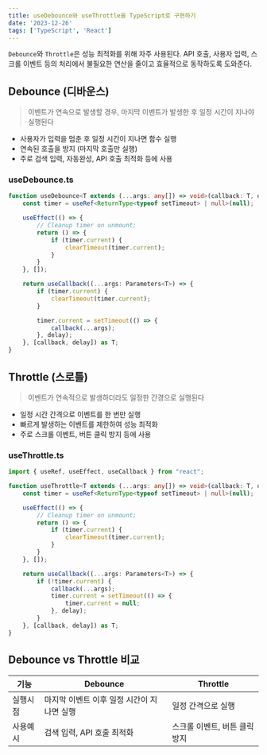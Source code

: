 ```yaml
---
title: useDebounce와 useThrottle을 TypeScript로 구현하기
date: '2023-12-26'
tags: ['TypeScript', 'React']
---
```


`Debounce`와 `Throttle`은 성능 최적화를 위해 자주 사용된다.
API 호출, 사용자 입력, 스크롤 이벤트 등의 처리에서 불필요한 연산을 줄이고 효율적으로 동작하도록 도와준다.

## Debounce (디바운스)
> 이벤트가 연속으로 발생할 경우, 마지막 이벤트가 발생한 후 일정 시간이 지나야 실행된다

- 사용자가 입력을 멈춘 후 일정 시간이 지나면 함수 실행
- 연속된 호출을 방지 (마지막 호출만 실행)
- 주로 검색 입력, 자동완성, API 호출 최적화 등에 사용

### useDebounce.ts
```typescript
function useDebounce<T extends (...args: any[]) => void>(callback: T, delay: number): T {
    const timer = useRef<ReturnType<typeof setTimeout> | null>(null);

    useEffect(() => {
        // Cleanup timer on unmount;
        return () => {
            if (timer.current) {
                clearTimeout(timer.current);
            }
        }
    }, []);

    return useCallback((...args: Parameters<T>) => {
        if (timer.current) {
            clearTimeout(timer.current);
        }

        timer.current = setTimeout(() => {
            callback(...args);
        }, delay);
    }, [callback, delay]) as T;
}
```


## Throttle (스로틀)
> 이벤트가 연속적으로 발생하더라도 일정한 간경으로 실행된다

- 일정 시간 간격으로 이벤트를 한 번만 실행
- 빠르게 발생하는 이벤트를 제한하여 성능 최적화
- 주로 스크롤 이벤트, 버튼 클릭 방지 등에 사용

### useThrottle.ts
```typescript
import { useRef, useEffect, useCallback } from "react";

function useThrottle<T extends (...args: any[]) => void>(callback: T, delay: number): T {
    const timer = useRef<ReturnType<typeof setTimeout> | null>(null);

    useEffect(() => {
        // Cleanup timer on unmount;
        return () => {
            if (timer.current) {
                clearTimeout(timer.current);
            }
        }
    }, []);

    return useCallback((...args: Parameters<T>) => {
        if (!timer.current) {
            callback(...args);
            timer.current = setTimeout(() => {
                timer.current = null;
            }, delay);
        }
    }, [callback, delay]) as T;
}
```

## Debounce vs Throttle 비교
| 기능 | Debounce | Throttle |
|----|----|----|
| 실행시점 | 마지막 이벤트 이후 일정 시간이 지나면 실행 | 일정 간격으로 실행 |
| 사용예시 | 검색 입력, API 호출 최적화 | 스크롤 이벤트, 버튼 클릭 방지 |
